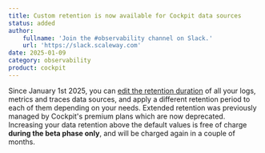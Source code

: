 ```yaml
---
title: Custom retention is now available for Cockpit data sources
status: added
author:
    fullname: 'Join the #observability channel on Slack.'
    url: 'https://slack.scaleway.com'
date: 2025-01-09
category: observability
product: cockpit
---
```


Since January 1st 2025, you can [edit the retention duration](/observability/cockpit/how-to/change-data-retention/) of all your logs, metrics and traces data sources, and apply a different retention period to each of them depending on your needs. Extended retention was previously managed by Cockpit's premium plans which are now deprecated. Increasing your data retention above the default values is free of charge **during the beta phase only**, and will be charged again in a couple of months.  
